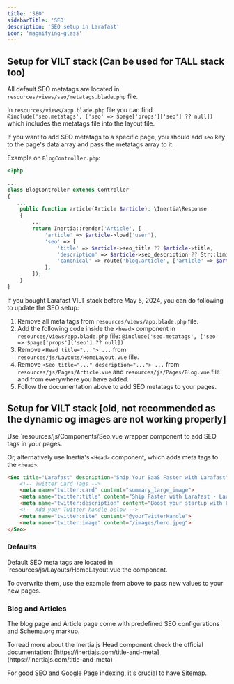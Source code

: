 ```yaml
---
title: 'SEO'
sidebarTitle: 'SEO'
description: 'SEO setup in Larafast'
icon: 'magnifying-glass'
---
```


## Setup for VILT stack (Can be used for TALL stack too)

All default SEO metatags are located in `resources/views/seo/metatags.blade.php` file.

In `resources/views/app.blade.php` file you can find <br/> `@include('seo.metatags', ['seo' => $page['props']['seo'] ?? null])` which includes the metatags file into the layout file.

If you want to add SEO metatags to a specific page, you should add `seo` key to the page's data array and pass the metatags array to it.

Example on `BlogController.php`:

```php BlogController.php
<?php

...
class BlogController extends Controller
{
   ...
    public function article(Article $article): \Inertia\Response
    {
        ...
        return Inertia::render('Article', [
            'article' => $article->load('user'),
            'seo' => [
                'title' => $article->seo_title ?? $article->title,
                'description' => $article->seo_description ?? Str::limit($article->content, 160),
                'canonical' => route('blog.article', ['article' => $article]),
            ],
        ]);
    }
}
```

<Warning>
    If you bought Larafast VILT stack before May 5, 2024, you can do following to update the SEO setup:
</Warning>

1. Remove all meta tags from `resources/views/app.blade.php` file.
2. Add the following code inside the `<head>` component in `resources/views/app.blade.php` file: `@include('seo.metatags', ['seo' => $page['props']['seo'] ?? null])`
3. Remove `<Head title="..."> ...` from `resources/js/Layouts/HomeLayout.vue` file.
4. Remove `<Seo title="..." description="..."> ...` from `resources/js/Pages/Article.vue` and `resources/js/Pages/Blog.vue` file and from everywhere you have added.
5. Follow the documentation above to add SEO metatags to your pages.

## Setup for VILT stack [old, not recommended as the dynamic og images are not working properly]
Use `resources/js/Components/Seo.vue wrapper component to add SEO tags in your pages.

Or, alternatively use Inertia's `<Head>` component, which adds meta tags to the `<head>`.

```html
<Seo title="Larafast" description="Ship Your SaaS Faster with Larafast">
    <!-- Twitter Card Tags -->
    <meta name="twitter:card" content="summary_large_image">
    <meta name="twitter:title" content="Ship Faster with Larafast - Laravel Starter Kit">
    <meta name="twitter:description" content="Boost your startup with Larafast - Laravel Starter Kit - a powerful solution for efficiency, speed, and success in your entrepreneurial journey. Transform your idea into reality in just a matter of days.">
    <!-- Add your Twitter handle below -->
    <meta name="twitter:site" content="@yourTwitterHandle">
    <meta name="twitter:image" content="/images/hero.jpeg">
</Seo>
```

### Defaults

Default SEO meta tags are located in `resources/js/Layouts/HomeLayout.vue the component.

To overwrite them, use the example from above to pass new values to your new pages.

### Blog and Articles

The blog page and Article page come with predefined SEO configurations and Schema.org markup.&#x20;

<Tip>
To read more about the Inertia.js Head component check the official documentation: [https://inertiajs.com/title-and-meta](https://inertiajs.com/title-and-meta)
</Tip>

For good SEO and Google Page indexing, it's crucial to have Sitemap.
